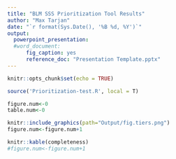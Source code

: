 ```yaml
---
title: "BLM SSS Prioritization Tool Results"
author: "Max Tarjan"
date: "`r format(Sys.Date(), '%B %d, %Y')`"
output:
  powerpoint_presentation:
  #word_document:
      fig_caption: yes
      reference_doc: "Presentation Template.pptx"
---
```


```r
knitr::opts_chunk$set(echo = TRUE)
```

```r
source('Prioritization-test.R', local = T)

figure.num<-0
table.num<-0
```

```r
knitr::include_graphics(path="Output/fig.tiers.png")
figure.num<-figure.num+1
```

```r
knitr::kable(completeness)
#figure.num<-figure.num+1
```